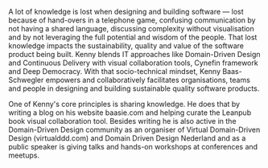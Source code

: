 A lot of knowledge is lost when designing and building software — lost because of hand-overs in a telephone game, confusing communication by not having a shared language, discussing complexity without visualisation and by not leveraging the full potential and wisdom of the people. That lost knowledge impacts the sustainability, quality and value of the software product being built. Kenny blends IT approaches like Domain-Driven Design and Continuous Delivery with visual collaboration tools, Cynefin framework and Deep Democracy. With that socio-technical mindset, Kenny Baas-Schwegler empowers and collaboratively facilitates organisations, teams and people in designing and building sustainable quality software products.

One of Kenny's core principles is sharing knowledge. He does that by writing a blog on his website baasie.com and helping curate the Leanpub book visual collaboration tool. Besides writing he is also active in the Domain-Driven Design community as an organiser of Virtual Domain-Driven Design (virtualddd.com) and Domain Driven Design Nederland and as a public speaker is giving talks and hands-on workshops at conferences and meetups.
